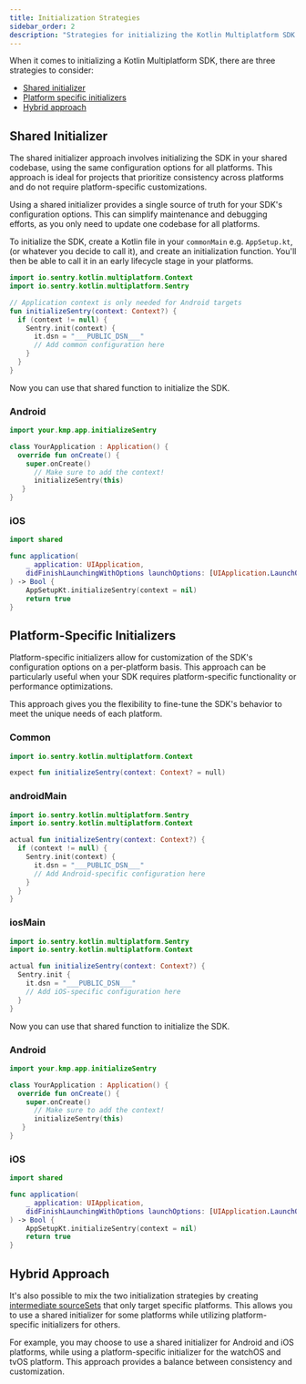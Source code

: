 ```yaml
---
title: Initialization Strategies
sidebar_order: 2
description: "Strategies for initializing the Kotlin Multiplatform SDK."
---
```


When it comes to initializing a Kotlin Multiplatform SDK, there are three strategies to consider:

- [Shared initializer](#shared-initializer)
- [Platform specific initializers](#platform-specific-initializers)
- [Hybrid approach](#hybrid-approach)

## Shared Initializer

The shared initializer approach involves initializing the SDK in your shared codebase, using the same configuration options for all platforms. This approach is ideal for projects that prioritize consistency across platforms and do not require platform-specific customizations.

Using a shared initializer provides a single source of truth for your SDK's configuration options. This can simplify maintenance and debugging efforts, as you only need to update one codebase for all platforms.

To initialize the SDK, create a Kotlin file in your `commonMain` e.g. `AppSetup.kt`, (or whatever you decide to call it), and create an initialization function. You'll then be able to call it in an early lifecycle stage in your platforms.

<SignInNote />

```kotlin {filename:AppSetup.kt}
import io.sentry.kotlin.multiplatform.Context
import io.sentry.kotlin.multiplatform.Sentry

// Application context is only needed for Android targets
fun initializeSentry(context: Context?) {
  if (context != null) {
    Sentry.init(context) {
      it.dsn = "___PUBLIC_DSN___"
      // Add common configuration here
    }
  }
}
```

Now you can use that shared function to initialize the SDK.

### Android

```kotlin {filename:MainActivity.kt}
import your.kmp.app.initializeSentry

class YourApplication : Application() {
  override fun onCreate() {
    super.onCreate()
      // Make sure to add the context!
      initializeSentry(this)
   }
}
```

### iOS

```swift {filename:AppDelegate.swift}
import shared

func application(
    _ application: UIApplication,
    didFinishLaunchingWithOptions launchOptions: [UIApplication.LaunchOptionsKey : Any]? = nil
) -> Bool {
    AppSetupKt.initializeSentry(context = nil)
    return true
}
```

## Platform-Specific Initializers

Platform-specific initializers allow for customization of the SDK's configuration options on a per-platform basis. This approach can be particularly useful when your SDK requires platform-specific functionality or performance optimizations.

This approach gives you the flexibility to fine-tune the SDK's behavior to meet the unique needs of each platform.

### Common

```kotlin {filename:commonMain/AppSetup.kt}
import io.sentry.kotlin.multiplatform.Context

expect fun initializeSentry(context: Context? = null)
```

### androidMain

<SignInNote />

```kotlin {filename:androidMain/AppSetup.kt}
import io.sentry.kotlin.multiplatform.Sentry
import io.sentry.kotlin.multiplatform.Context

actual fun initializeSentry(context: Context?) {
  if (context != null) {
    Sentry.init(context) {
      it.dsn = "___PUBLIC_DSN___"
      // Add Android-specific configuration here
    }
  }
}
```

### iosMain

<SignInNote />

```kotlin {filename:iosMain/AppSetup.kt}
import io.sentry.kotlin.multiplatform.Sentry
import io.sentry.kotlin.multiplatform.Context

actual fun initializeSentry(context: Context?) {
  Sentry.init {
    it.dsn = "___PUBLIC_DSN___"
    // Add iOS-specific configuration here
  }
}
```

Now you can use that shared function to initialize the SDK.

### Android

```kotlin {filename:MainActivity.kt}
import your.kmp.app.initializeSentry

class YourApplication : Application() {
  override fun onCreate() {
    super.onCreate()
      // Make sure to add the context!
      initializeSentry(this)
   }
}
```

### iOS

```swift {filename:AppDelegate.swift}
import shared

func application(
    _ application: UIApplication,
    didFinishLaunchingWithOptions launchOptions: [UIApplication.LaunchOptionsKey : Any]? = nil
) -> Bool {
    AppSetupKt.initializeSentry(context = nil)
    return true
}
```

## Hybrid Approach

It's also possible to mix the two initialization strategies by creating [intermediate sourceSets](https://kotlinlang.org/docs/multiplatform-hierarchy.html) that only target specific platforms. This allows you to use a shared initializer for some platforms while utilizing platform-specific initializers for others.

For example, you may choose to use a shared initializer for Android and iOS platforms, while using a platform-specific initializer for the watchOS and tvOS platform. This approach provides a balance between consistency and customization.
